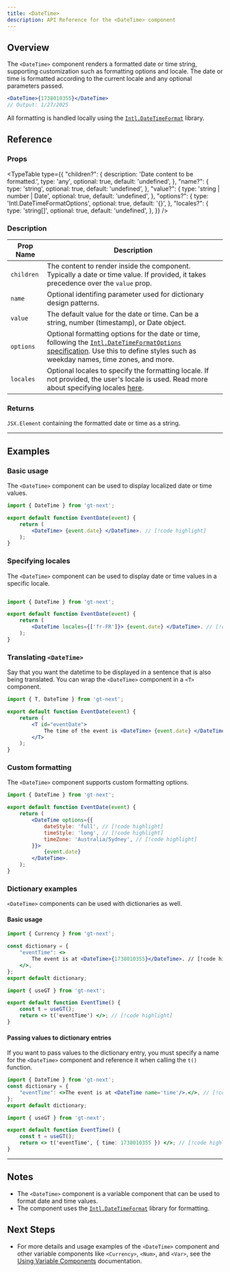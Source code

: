 ```yaml
---
title: <DateTime>
description: API Reference for the <DateTime> component
---
```


## Overview

The `<DateTime>` component renders a formatted date or time string, supporting customization such as formatting options and locale.
The date or time is formatted according to the current locale and any optional parameters passed.

```jsx
<DateTime>{1738010355}</DateTime>
// Output: 1/27/2025
```

All formatting is handled locally using the [`Intl.DateTimeFormat`](https://developer.mozilla.org/en-US/docs/Web/JavaScript/Reference/Global_Objects/Intl/DateTimeFormat) library.

## Reference

### Props

<TypeTable
  type={{
    "children?": {
        description: 'Date content to be formatted.',
        type: 'any',
        optional: true,
        default: 'undefined',
    },
    "name?": {
        type: 'string',
        optional: true,
        default: 'undefined',
    },
    "value?": {
        type: 'string | number | Date',
        optional: true,
        default: 'undefined',
    },
    "options?": {
        type: 'Intl.DateTimeFormatOptions',
        optional: true,
        default: '{}',
    },
    "locales?": {
        type: 'string[]',
        optional: true,
        default: 'undefined',
    },
  }}
/>

### Description
| Prop Name | Description |
|-----------|-------------|
| `children` | The content to render inside the component. Typically a date or time value. If provided, it takes precedence over the `value` prop. |
| `name`     | Optional identifing parameter used for dictionary design patterns. |
| `value`    | The default value for the date or time. Can be a string, number (timestamp), or Date object. |
| `options`  | Optional formatting options for the date or time, following the [`Intl.DateTimeFormatOptions` specification](https://developer.mozilla.org/en-US/docs/Web/JavaScript/Reference/Global_Objects/Intl/DateTimeFormat). Use this to define styles such as weekday names, time zones, and more. |
| `locales`  | Optional locales to specify the formatting locale. If not provided, the user's locale is used. Read more about specifying locales [here](https://developer.mozilla.org/en-US/docs/Web/JavaScript/Reference/Global_Objects/Intl#locales_argument).|

### Returns

`JSX.Element` containing the formatted date or time as a string.

---
## Examples

### Basic usage
The `<DateTime>` component can be used to display localized date or time values.

```jsx title="EventDate.jsx" copy
import { DateTime } from 'gt-next';

export default function EventDate(event) {
    return (
        <DateTime> {event.date} </DateTime>. // [!code highlight]
    );
}
```

### Specifying locales
The `<DateTime>` component can be used to display date or time values in a specific locale.

```jsx title="EventDate.jsx" copy

import { DateTime } from 'gt-next';

export default function EventDate(event) {
    return (
        <DateTime locales={['fr-FR']}> {event.date} </DateTime>. // [!code highlight]
    );
}
```


### Translating `<DateTime>`
Say that you want the datetime to be displayed in a sentence that is also being translated.
You can wrap the `<DateTime>` component in a `<T>` component.
```jsx title="EventDate.jsx" copy
import { T, DateTime } from 'gt-next';

export default function EventDate(event) {
    return (
        <T id="eventDate">
            The time of the event is <DateTime> {event.date} </DateTime>. // [!code highlight]
        </T>
    );
}
```

### Custom formatting
The `<DateTime>` component supports custom formatting options.
```jsx title="EventDate.jsx" copy
import { DateTime } from 'gt-next';

export default function EventDate(event) {
    return (
        <DateTime options={{
            dateStyle: 'full', // [!code highlight]
            timeStyle: 'long', // [!code highlight]
            timeZone: 'Australia/Sydney', // [!code highlight]
        }}>
            {event.date}
        </DateTime>.
    );
}
```

### Dictionary examples
`<DateTime>` components can be used with dictionaries as well.
#### Basic usage
```jsx title="dictionary.jsx" copy
import { Currency } from 'gt-next';

const dictionary = {
    "eventTime": <>
        The event is at <DateTime>{1738010355}</DateTime>. // [!code highlight]
    </>,
};
export default dictionary;
```

```jsx title="EventTime.jsx" copy
import { useGT } from 'gt-next';

export default function EventTime() {
    const t = useGT();
    return <> t('eventTime') </>; // [!code highlight]
}
```
#### Passing values to dictionary entries
If you want to pass values to the dictionary entry, you must specify a name for the `<DateTime>` component and reference it when calling the `t()` function.
```jsx title="dictionary.jsx" copy
import { DateTime } from 'gt-next';
const dictionary = {
    "eventTime": <>The event is at <DateTime name='time'/>.</>, // [!code highlight]
};
export default dictionary;
```

```jsx title="EventTime.jsx" copy
import { useGT } from 'gt-next';

export default function EventTime() {
    const t = useGT();
    return <> t('eventTime', { time: 1738010355 }) </>; // [!code highlight]
}
```

---

## Notes
 * The `<DateTime>` component is a variable component that can be used to format date and time values.
 * The component uses the [`Intl.DateTimeFormat`](https://developer.mozilla.org/en-US/docs/Web/JavaScript/Reference/Global_Objects/Intl/DateTimeFormat) library for formatting.

## Next Steps
 * For more details and usage examples of the `<DateTime>` component and other variable components like `<Currency>`, `<Num>`, and `<Var>`,
  see the [Using Variable Components](/docs/next/reference/using-variable-components) documentation.